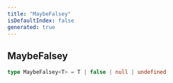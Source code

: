 ```yaml
---
title: "MaybeFalsey"
isDefaultIndex: false
generated: true
---
```



<!-- This file was generated from the CommandKit source. Do not modify. Instead, re-run the "docgen" script -->


## MaybeFalsey

<GenerationInfo sourceFile="packages/commandkit/src/plugins/types.ts" sourceLine="6" packageName="commandkit" />



```ts title="Signature"
type MaybeFalsey<T> = T | false | null | undefined
```
